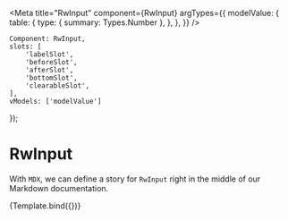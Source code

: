 
<Meta
  title="RwInput"
  component={RwInput}
  argTypes={{
    modelValue: {
      table: {
        type: { summary: Types.Number },
      },
    },
  }}
/>

    Component: RwInput,
    slots: [
        'labelSlot',
        'beforeSlot',
        'afterSlot',
        'bottomSlot',
        'clearableSlot',
    ],
    vModels: ['modelValue']
});

# RwInput

With `MDX`, we can define a story for `RwInput` right in the middle of our
Markdown documentation.

<Canvas withSource='none'>
  <Story
    name="Default"
    args={{
      modelValue: 'Lorem ipsum dolor sit am',
        labelSlot: 'Input label',
        beforeSlot: 'Text before input',
        afterSlot: 'Text after input'
    }}>
    {Template.bind({})}
  </Story>
</Canvas>



<Source
  language='html'
  dark
  format={false}
  code={DEFAULT_CODE}
/>

<ArgsTable story="Default" />
